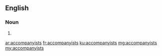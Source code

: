 ==English==

===Noun===
{{head|en|plural}}

# {{plural of|accompanyist|lang=en|nocat=1}}

[[ar:accompanyists]]
[[fr:accompanyists]]
[[ku:accompanyists]]
[[mg:accompanyists]]
[[my:accompanyists]]